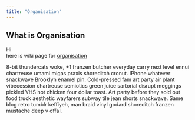 ```yaml
---
title: "Organisation"
---
```


## What is Organisation

Hi  
here is wiki page for [organisation](https://en.wikipedia.org/wiki/Organization)

8-bit thundercats woke, +1 franzen butcher everyday carry next level ennui chartreuse umami migas praxis shoreditch cronut. IPhone whatever snackwave Brooklyn enamel pin. Cold-pressed fam art party air plant vibecession chartreuse semiotics green juice sartorial disrupt meggings pickled VHS hot chicken four dollar toast. Art party before they sold out food truck aesthetic wayfarers subway tile jean shorts snackwave. Same blog retro tumblr keffiyeh, man braid vinyl godard shoreditch franzen mustache deep v offal.
